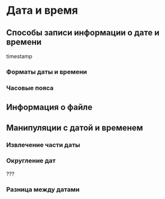 # Дата и время {#rdates}

## Способы записи информации о дате и времени {#rdates-storing}

timestamp

### Форматы даты и времени {#rdates-formats}

### Часовые пояса {#rdates-timezone}

## Информация о файле {#rdates-fileinfo}


## Манипуляции с датой и временем {#rdates-manipulations}

### Извлечение части даты {#rdates-manipulations-extract}

### Округление дат {#rdates-manipulations-round}
???

### Разница между датами {#rdates-manipulations-diff}



